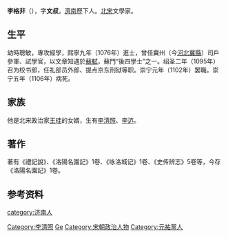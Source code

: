 '''李格非'''（{{bd|？||1106年|catIdx=L李}}），字'''文叔'''，[[濟南|濟南]]歷下人。[[北宋|北宋]]文學家。

== 生平 ==
幼時聰敏，專攻經學，熙寧九年（1076年）進士，曾任冀州（今[[河北|河北]][[冀縣|冀縣]]）司戶參軍、試學官，以文章知遇於[[蘇軾|蘇軾]]，蘇門“後四學士”之一。绍圣二年（1095年）召为校书郎，任礼部员外郎、提点京东刑狱等职。崇宁元年（1102年）罢職。崇宁五年（1106年）病死。

== 家族 ==
他是北宋政治家[[王珪_(宋朝)|王珪]]的女婿，生有[[李清照|李清照]]、[[李迒|李迒]]。

== 著作 ==
著有《禮記說》、《洛陽名園記》1卷、《咏洛城记》1卷、《史传辨志》5卷等，今存《洛陽名園記》1卷。

== 参考资料 ==
{{reflist}}

{{Authority control}}
{{DEFAULTSORT:Li李}}
[[Category:李清照|Category:李清照]]
[[Category:李姓|Ge]]
[[category:济南人|category:济南人]]
[[Category:宋朝政治人物|Category:宋朝政治人物]]
[[Category:元祐黨人|Category:元祐黨人]]